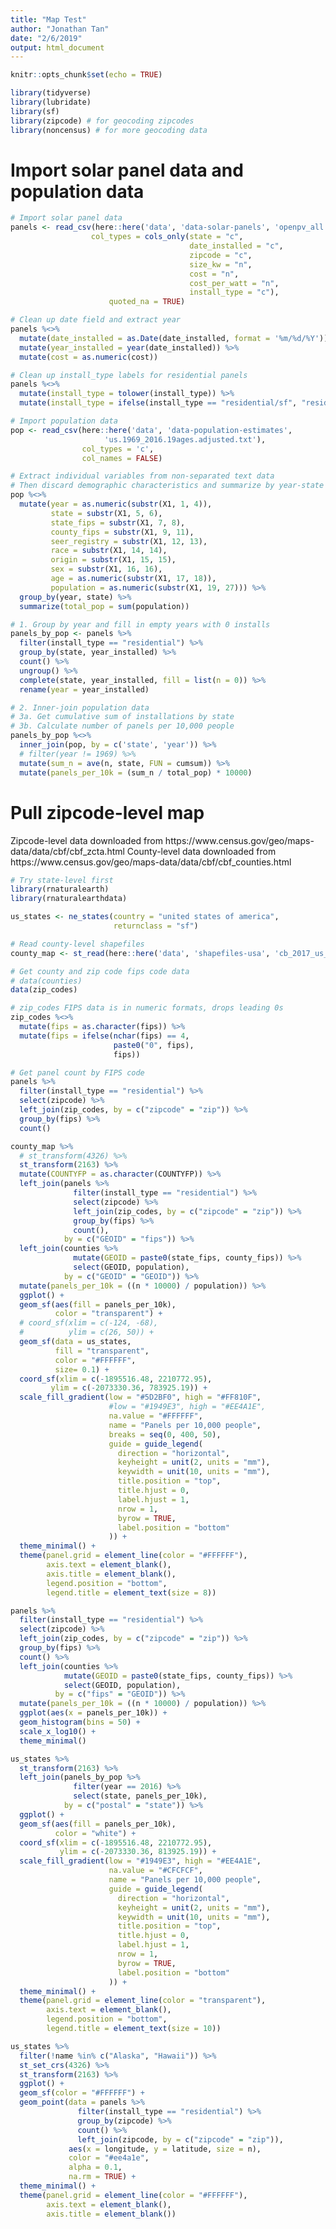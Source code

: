 ```yaml
---
title: "Map Test"
author: "Jonathan Tan"
date: "2/6/2019"
output: html_document
---
```


```r
knitr::opts_chunk$set(echo = TRUE)

library(tidyverse)
library(lubridate)
library(sf)
library(zipcode) # for geocoding zipcodes
library(noncensus) # for more geocoding data 
```

# Import solar panel data and population data

```r
# Import solar panel data
panels <- read_csv(here::here('data', 'data-solar-panels', 'openpv_all.csv'),
                  col_types = cols_only(state = "c",
                                        date_installed = "c",
                                        zipcode = "c",
                                        size_kw = "n",
                                        cost = "n",
                                        cost_per_watt = "n",
                                        install_type = "c"),
                      quoted_na = TRUE)

# Clean up date field and extract year 
panels %<>%
  mutate(date_installed = as.Date(date_installed, format = '%m/%d/%Y')) %>%
  mutate(year_installed = year(date_installed)) %>%
  mutate(cost = as.numeric(cost))

# Clean up install_type labels for residential panels 
panels %<>%
  mutate(install_type = tolower(install_type)) %>%
  mutate(install_type = ifelse(install_type == "residential/sf", "residential", install_type))

# Import population data
pop <- read_csv(here::here('data', 'data-population-estimates',
                     'us.1969_2016.19ages.adjusted.txt'),
                col_types = 'c',
                col_names = FALSE)

# Extract individual variables from non-separated text data
# Then discard demographic characteristics and summarize by year-state
pop %<>%
  mutate(year = as.numeric(substr(X1, 1, 4)),
         state = substr(X1, 5, 6),
         state_fips = substr(X1, 7, 8),
         county_fips = substr(X1, 9, 11),
         seer_registry = substr(X1, 12, 13),
         race = substr(X1, 14, 14),
         origin = substr(X1, 15, 15),
         sex = substr(X1, 16, 16),
         age = as.numeric(substr(X1, 17, 18)),
         population = as.numeric(substr(X1, 19, 27))) %>%
  group_by(year, state) %>%
  summarize(total_pop = sum(population))

# 1. Group by year and fill in empty years with 0 installs
panels_by_pop <- panels %>%
  filter(install_type == "residential") %>%
  group_by(state, year_installed) %>%
  count() %>%
  ungroup() %>%
  complete(state, year_installed, fill = list(n = 0)) %>%
  rename(year = year_installed)

# 2. Inner-join population data
# 3a. Get cumulative sum of installations by state
# 3b. Calculate number of panels per 10,000 people
panels_by_pop %<>%
  inner_join(pop, by = c('state', 'year')) %>%
  # filter(year != 1969) %>%
  mutate(sum_n = ave(n, state, FUN = cumsum)) %>%
  mutate(panels_per_10k = (sum_n / total_pop) * 10000)
```

# Pull zipcode-level map 

Zipcode-level data downloaded from https://www.census.gov/geo/maps-data/data/cbf/cbf_zcta.html
County-level data downloaded from https://www.census.gov/geo/maps-data/data/cbf/cbf_counties.html

```r
# Try state-level first
library(rnaturalearth)
library(rnaturalearthdata)

us_states <- ne_states(country = "united states of america",
                       returnclass = "sf")
```


```r
# Read county-level shapefiles
county_map <- st_read(here::here('data', 'shapefiles-usa', 'cb_2017_us_county_500k'))

# Get county and zip code fips code data
# data(counties)
data(zip_codes)

# zip_codes FIPS data is in numeric formats, drops leading 0s
zip_codes %<>%
  mutate(fips = as.character(fips)) %>%
  mutate(fips = ifelse(nchar(fips) == 4, 
                       paste0("0", fips),
                       fips))

# Get panel count by FIPS code
panels %>%
  filter(install_type == "residential") %>%
  select(zipcode) %>%
  left_join(zip_codes, by = c("zipcode" = "zip")) %>%
  group_by(fips) %>%
  count()
```



```r
county_map %>%
  # st_transform(4326) %>%
  st_transform(2163) %>%
  mutate(COUNTYFP = as.character(COUNTYFP)) %>%
  left_join(panels %>%
              filter(install_type == "residential") %>%
              select(zipcode) %>%
              left_join(zip_codes, by = c("zipcode" = "zip")) %>%
              group_by(fips) %>%
              count(),
            by = c("GEOID" = "fips")) %>%
  left_join(counties %>%
              mutate(GEOID = paste0(state_fips, county_fips)) %>%
              select(GEOID, population),
            by = c("GEOID" = "GEOID")) %>%
  mutate(panels_per_10k = ((n * 10000) / population)) %>%
  ggplot() +
  geom_sf(aes(fill = panels_per_10k),
          color = "transparent") + 
  # coord_sf(xlim = c(-124, -68),
  #          ylim = c(26, 50)) +
  geom_sf(data = us_states,
          fill = "transparent",
          color = "#FFFFFF",
          size= 0.1) +
  coord_sf(xlim = c(-1895516.48, 2210772.95),
         ylim = c(-2073330.36, 783925.19)) +
  scale_fill_gradient(low = "#5D2BF0", high = "#FF810F",
                      #low = "#1949E3", high = "#EE4A1E",
                      na.value = "#FFFFFF",
                      name = "Panels per 10,000 people",
                      breaks = seq(0, 400, 50),
                      guide = guide_legend(
                        direction = "horizontal",
                        keyheight = unit(2, units = "mm"),
                        keywidth = unit(10, units = "mm"),
                        title.position = "top",
                        title.hjust = 0,
                        label.hjust = 1,
                        nrow = 1,
                        byrow = TRUE,
                        label.position = "bottom"
                      )) +
  theme_minimal() +
  theme(panel.grid = element_line(color = "#FFFFFF"),
        axis.text = element_blank(),
        axis.title = element_blank(),
        legend.position = "bottom",
        legend.title = element_text(size = 8))

```


```r
panels %>%
  filter(install_type == "residential") %>%
  select(zipcode) %>%
  left_join(zip_codes, by = c("zipcode" = "zip")) %>%
  group_by(fips) %>%
  count() %>%
  left_join(counties %>%
            mutate(GEOID = paste0(state_fips, county_fips)) %>%
            select(GEOID, population),
          by = c("fips" = "GEOID")) %>%
  mutate(panels_per_10k = ((n * 10000) / population)) %>%
  ggplot(aes(x = panels_per_10k)) +
  geom_histogram(bins = 50) +
  scale_x_log10() +
  theme_minimal()
```




```r
us_states %>%
  st_transform(2163) %>%
  left_join(panels_by_pop %>%
              filter(year == 2016) %>%
              select(state, panels_per_10k),
            by = c("postal" = "state")) %>%
  ggplot() +
  geom_sf(aes(fill = panels_per_10k),
          color = "white") +
  coord_sf(xlim = c(-1895516.48, 2210772.95),
           ylim = c(-2073330.36, 813925.19)) +
  scale_fill_gradient(low = "#1949E3", high = "#EE4A1E",
                      na.value = "#CFCFCF",
                      name = "Panels per 10,000 people",
                      guide = guide_legend(
                        direction = "horizontal",
                        keyheight = unit(2, units = "mm"),
                        keywidth = unit(10, units = "mm"),
                        title.position = "top",
                        title.hjust = 0,
                        label.hjust = 1,
                        nrow = 1,
                        byrow = TRUE,
                        label.position = "bottom"
                      )) +
  theme_minimal() +
  theme(panel.grid = element_line(color = "transparent"),
        axis.text = element_blank(),
        legend.position = "bottom",
        legend.title = element_text(size = 10))
```

```r
us_states %>%
  filter(!name %in% c("Alaska", "Hawaii")) %>%
  st_set_crs(4326) %>%
  st_transform(2163) %>%
  ggplot() +
  geom_sf(color = "#FFFFFF") +
  geom_point(data = panels %>%
               filter(install_type == "residential") %>%
               group_by(zipcode) %>%
               count() %>% 
               left_join(zipcode, by = c("zipcode" = "zip")),
             aes(x = longitude, y = latitude, size = n),
             color = "#ee4a1e",
             alpha = 0.1,
             na.rm = TRUE) +
  theme_minimal() +
  theme(panel.grid = element_line(color = "#FFFFFF"),
        axis.text = element_blank(),
        axis.title = element_blank())

```



